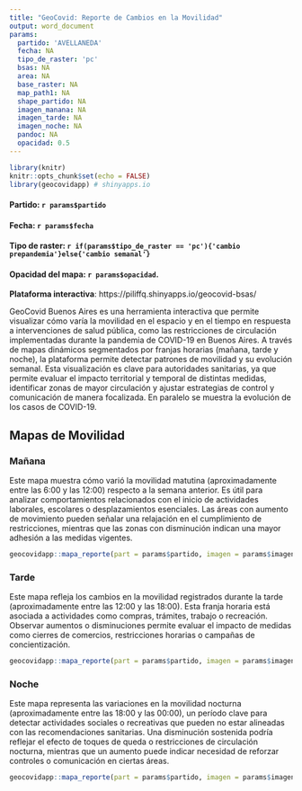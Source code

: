 ```yaml
---
title: "GeoCovid: Reporte de Cambios en la Movilidad"
output: word_document
params:
  partido: 'AVELLANEDA'
  fecha: NA
  tipo_de_raster: 'pc'
  bsas: NA
  area: NA
  base_raster: NA
  map_path1: NA
  shape_partido: NA
  imagen_manana: NA
  imagen_tarde: NA
  imagen_noche: NA
  pandoc: NA
  opacidad: 0.5
---
```


```r
library(knitr)
knitr::opts_chunk$set(echo = FALSE)
library(geocovidapp) # shinyapps.io
```

#### Partido: `r params$partido` 
#### Fecha: `r params$fecha`
#### Tipo de raster: `r if(params$tipo_de_raster == 'pc'){'cambio prepandemia'}else{'cambio semanal'}`
#### Opacidad del mapa: `r params$opacidad`. 
**Plataforma interactiva**: https://piliffq.shinyapps.io/geocovid-bsas/

GeoCovid Buenos Aires es una herramienta interactiva que permite visualizar cómo varía la movilidad en el espacio y en el tiempo en respuesta a intervenciones de salud pública, como las restricciones de circulación implementadas durante la pandemia de COVID-19 en Buenos Aires. A través de mapas dinámicos segmentados por franjas horarias (mañana, tarde y noche), la plataforma permite detectar patrones de movilidad y su evolución semanal. Esta visualización es clave para autoridades sanitarias, ya que permite evaluar el impacto territorial y temporal de distintas medidas, identificar zonas de mayor circulación y ajustar estrategias de control y comunicación de manera focalizada. En paralelo se muestra la evolución de los casos de COVID-19.

## Mapas de Movilidad

### Mañana

Este mapa muestra cómo varió la movilidad matutina (aproximadamente entre las 6:00 y las 12:00) respecto a la semana anterior. Es útil para analizar comportamientos relacionados con el inicio de actividades laborales, escolares o desplazamientos esenciales. Las áreas con aumento de movimiento pueden señalar una relajación en el cumplimiento de restricciones, mientras que las zonas con disminución indican una mayor adhesión a las medidas vigentes.

```r

geocovidapp::mapa_reporte(part = params$partido, imagen = params$imagen_manana)

```


### Tarde

Este mapa refleja los cambios en la movilidad registrados durante la tarde (aproximadamente entre las 12:00 y las 18:00). Esta franja horaria está asociada a actividades como compras, trámites, trabajo o recreación. Observar aumentos o disminuciones permite evaluar el impacto de medidas como cierres de comercios, restricciones horarias o campañas de concientización.

```r

geocovidapp::mapa_reporte(part = params$partido, imagen = params$imagen_tarde)

```

### Noche

Este mapa representa las variaciones en la movilidad nocturna (aproximadamente entre las 18:00 y las 00:00), un período clave para detectar actividades sociales o recreativas que pueden no estar alineadas con las recomendaciones sanitarias. Una disminución sostenida podría reflejar el efecto de toques de queda o restricciones de circulación nocturna, mientras que un aumento puede indicar necesidad de reforzar controles o comunicación en ciertas áreas.

```r

geocovidapp::mapa_reporte(part = params$partido, imagen = params$imagen_noche)

```